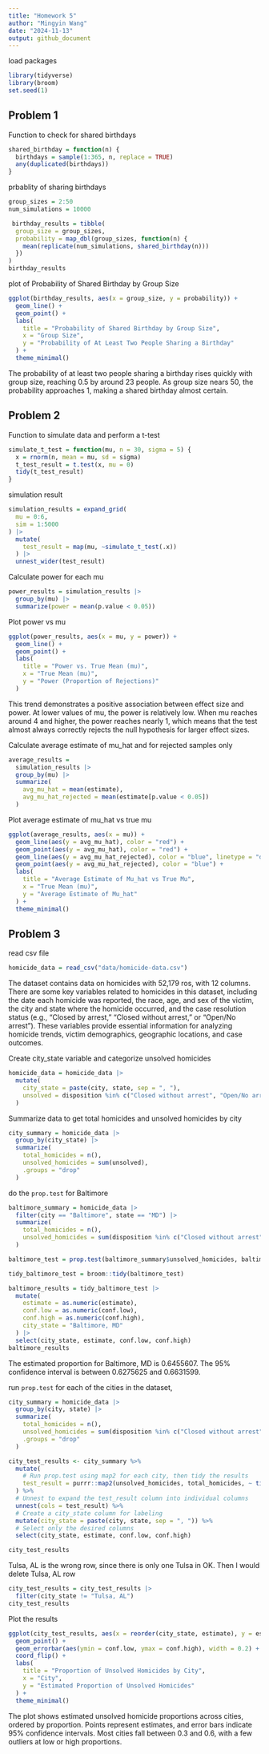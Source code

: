 ```yaml
---
title: "Homework 5"
author: "Mingyin Wang"
date: "2024-11-13"
output: github_document
---
```


load packages

```r
library(tidyverse)
library(broom)
set.seed(1)
```



## Problem 1

 Function to check for shared birthdays

```r
shared_birthday = function(n) {
  birthdays = sample(1:365, n, replace = TRUE)  
  any(duplicated(birthdays))                     
}

```

prbablity of sharing birthdays

```r
group_sizes = 2:50
num_simulations = 10000

 birthday_results = tibble(
  group_size = group_sizes,
  probability = map_dbl(group_sizes, function(n) {
    mean(replicate(num_simulations, shared_birthday(n)))
  })
)
birthday_results
```

plot of Probability of Shared Birthday by Group Size
```r
ggplot(birthday_results, aes(x = group_size, y = probability)) +
  geom_line() +
  geom_point() +
  labs(
    title = "Probability of Shared Birthday by Group Size",
    x = "Group Size",
    y = "Probability of At Least Two People Sharing a Birthday"
  ) +
  theme_minimal()
```

The probability of at least two people sharing a birthday rises quickly with group size, reaching 0.5 by around 23 people.  As group size nears 50, the probability approaches 1, making a shared birthday almost certain.

## Problem 2

Function to simulate data and perform a t-test
```r

simulate_t_test = function(mu, n = 30, sigma = 5) {
  x = rnorm(n, mean = mu, sd = sigma)
  t_test_result = t.test(x, mu = 0)
  tidy(t_test_result)
}


```


simulation result
```r
simulation_results = expand_grid(
  mu = 0:6,
  sim = 1:5000
) |>
  mutate(
    test_result = map(mu, ~simulate_t_test(.x))
  ) |>
  unnest_wider(test_result)

```


Calculate power for each mu

```r
power_results = simulation_results |>
  group_by(mu) |>
  summarize(power = mean(p.value < 0.05))

```


Plot power vs mu
```r
ggplot(power_results, aes(x = mu, y = power)) +
  geom_line() +
  geom_point() +
  labs(
    title = "Power vs. True Mean (mu)",
    x = "True Mean (mu)",
    y = "Power (Proportion of Rejections)"
  )

```
This trend demonstrates a positive association between effect size and power. At lower values of mu, the power is relatively low. When mu reaches around 4 and higher, the power reaches nearly 1, which means that the test almost always correctly rejects the null hypothesis for larger effect sizes.



Calculate average estimate of mu_hat and for rejected samples only

```r
average_results = 
  simulation_results |>
  group_by(mu) |>
  summarize(
    avg_mu_hat = mean(estimate),
    avg_mu_hat_rejected = mean(estimate[p.value < 0.05])
  )
```


Plot average estimate of mu_hat vs true mu
```r
ggplot(average_results, aes(x = mu)) +
  geom_line(aes(y = avg_mu_hat), color = "red") +
  geom_point(aes(y = avg_mu_hat), color = "red") +
  geom_line(aes(y = avg_mu_hat_rejected), color = "blue", linetype = "dashed") +
  geom_point(aes(y = avg_mu_hat_rejected), color = "blue") +
  labs(
    title = "Average Estimate of Mu_hat vs True Mu",
    x = "True Mean (mu)",
    y = "Average Estimate of Mu_hat"
  ) +
  theme_minimal()
```

## Problem 3

read csv file

```r
homicide_data = read_csv("data/homicide-data.csv")
```
The dataset contains data on homicides with 52,179 ros, with 12 columns. There are some key variables related to homicides in this dataset, including the date each homicide was reported, the race, age, and sex of the victim, the city and state where the homicide occurred, and the case resolution status (e.g., "Closed by arrest," "Closed without arrest," or "Open/No arrest"). These variables provide essential information for analyzing homicide trends, victim demographics, geographic locations, and case outcomes.


Create city_state variable and categorize unsolved homicides

```r
homicide_data = homicide_data |>
  mutate(
    city_state = paste(city, state, sep = ", "),
    unsolved = disposition %in% c("Closed without arrest", "Open/No arrest")
  )


```

Summarize data to get total homicides and unsolved homicides by city

```r
city_summary = homicide_data |>
  group_by(city_state) |>
  summarize(
    total_homicides = n(),
    unsolved_homicides = sum(unsolved),
    .groups = "drop"
  )
```

do the `prop.test` for Baltimore 
```r
baltimore_summary = homicide_data |>
  filter(city == "Baltimore", state == "MD") |>
  summarize(
    total_homicides = n(),
    unsolved_homicides = sum(disposition %in% c("Closed without arrest", "Open/No arrest"))
  )

baltimore_test = prop.test(baltimore_summary$unsolved_homicides, baltimore_summary$total_homicides) 

tidy_baltimore_test = broom::tidy(baltimore_test)

baltimore_results = tidy_baltimore_test |>
  mutate(
    estimate = as.numeric(estimate),
    conf.low = as.numeric(conf.low),
    conf.high = as.numeric(conf.high),
    city_state = "Baltimore, MD"
  ) |>
  select(city_state, estimate, conf.low, conf.high)
baltimore_results
```
The estimated proportion for Baltimore, MD is 0.6455607. The 95% confidence interval is between 0.6275625 and 0.6631599. 

run `prop.test` for each of the cities in the dataset,
```r
city_summary = homicide_data |>
  group_by(city, state) |>
  summarize(
    total_homicides = n(),
    unsolved_homicides = sum(disposition %in% c("Closed without arrest", "Open/No arrest")),
    .groups = "drop"
  )

city_test_results <- city_summary %>%
  mutate(
    # Run prop.test using map2 for each city, then tidy the results
    test_result = purrr::map2(unsolved_homicides, total_homicides, ~ tidy(prop.test(.x, .y)))
  ) %>%
  # Unnest to expand the test_result column into individual columns
  unnest(cols = test_result) %>%
  # Create a city_state column for labeling
  mutate(city_state = paste(city, state, sep = ", ")) %>%
  # Select only the desired columns
  select(city_state, estimate, conf.low, conf.high)

city_test_results
```
Tulsa, AL is the wrong row, since there is only one Tulsa in OK. Then I would delete Tulsa, AL row

```r
city_test_results = city_test_results |>
  filter(city_state != "Tulsa, AL")
city_test_results
```


Plot the results 
```r
ggplot(city_test_results, aes(x = reorder(city_state, estimate), y = estimate)) +
  geom_point() +
  geom_errorbar(aes(ymin = conf.low, ymax = conf.high), width = 0.2) +
  coord_flip() +
  labs(
    title = "Proportion of Unsolved Homicides by City",
    x = "City",
    y = "Estimated Proportion of Unsolved Homicides"
  ) +
  theme_minimal()
```
The plot shows estimated unsolved homicide proportions across cities, ordered by proportion. Points represent estimates, and error bars indicate 95% confidence intervals. Most cities fall between 0.3 and 0.6, with a few outliers at low or high proportions.